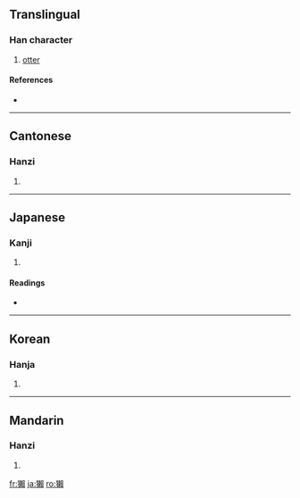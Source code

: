 {{see|獭}}
==Translingual==

===Han character===
{{Han char|rn=94|rad=犬|as=16|sn=19|four=4728<sub>6</sub>|canj=大竹木中金 (KHDLC)}}

# [[otter]]

====References====
* {{Han ref|kx=0721.080|dkj=20782|dj=1133.050|hdz=21377.040|uh=737A|ud=29562|bh=C3A1|bd=50081}}

----

==Cantonese==

===Hanzi===
{{yue-hanzi|jyut=|y=chaat3}}

# {{defn|Cantonese}}

----

==Japanese==

===Kanji===
{{ja-kanji|grade=|rs=犬16}}

# {{defn|Japanese}}

====Readings====
* {{ja-readings|on=[[だつ]] (datsu), [[たつ]] (tatsu)|kun=[[かわうそ]] (kawauso)}}

----

==Korean==

===Hanja===
{{ko-hanja|hangeul=[[달]], [[찰]]|eumhun=|rv=dal, chal|mr=tal, ch'al|y=tal, chal}}

# {{defn|Korean}}

----

==Mandarin==

===Hanzi===
{{cmn-hanzi|sim=獭|pin=[[tà]] ([[ta4]])|wg=t'a<sup>4</sup>}}

# {{defn|Mandarin}}

[[fr:獺]]
[[ja:獺]]
[[ro:獺]]
